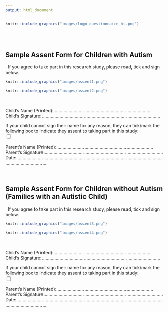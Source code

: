 ```yaml
---
output: html_document
---
```


```r
knitr::include_graphics("images/logo_questionnaire_hi.png")
```

<br><br> <!-- Add two line breaks -->

##  Sample Assent Form for Children with Autism
&nbsp;
If you agree to take part in this research study, please read, tick and sign below.
&nbsp;

```r
knitr::include_graphics("images/assent1.png")
```


```r
knitr::include_graphics("images/assent2.png")
```

&nbsp;

Child’s Name (Printed):……………………………………….…………………………  
Child’s Signature:…………………………………………………………………………………  

If your child cannot sign their name for any reason, they can tick/mark the following box to indicate they assent to taking part in this study:    
<input type="checkbox">

Parent’s Name (Printed):……………………………………….…………………………  
Parent’s Signature:…………………………………………………………………………………  
Date:……………….………………………………………………………………………………………………………………… 

&nbsp;

##  Sample Assent Form for Children without Autism (Families with an Autistic Child)
&nbsp;
If you agree to take part in this research study, please read, tick and sign below.
&nbsp;

```r
knitr::include_graphics("images/assent3.png")
```

```r
knitr::include_graphics("images/assent4.png")
```

&nbsp;

Child’s Name (Printed):……………………………………….…………………………  
Child’s Signature:…………………………………………………………………………………  

If your child cannot sign their name for any reason, they can tick/mark the following box to indicate they assent to taking part in this study:    
<input type="checkbox">

Parent’s Name (Printed):……………………………………….…………………………  
Parent’s Signature:…………………………………………………………………………………  
Date:……………….………………………………………………………………………………………………………………… 

&nbsp;

